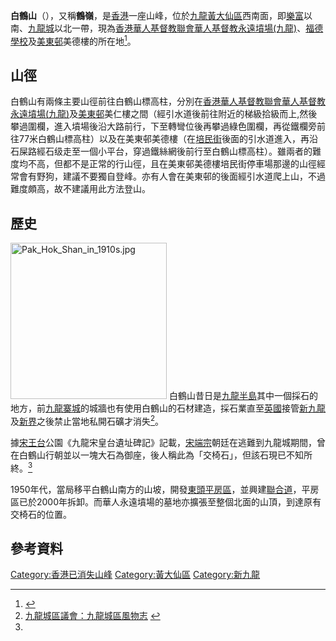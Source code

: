 {{Infobox Mountain
| 名稱 = 白鶴山<br>Pak Hok Shan
| 照片 = 2021年1月-航拍角度的白鶴山及美東邨.jpg
| 照片說明 = [[美東邨|美東邨]]內的小山丘就是'''白鶴山'''
| 海拔 = {{Convert|77|m|ft|0|link=on}}
| 位置 = [[香港|香港]][[九龍|九龍]]北部[[黃大仙區|黃大仙區]][[九龍城|九龍城]]以北一帶
| 山脈 = [[格仔山|九龍仔山]]（中間的風門坳已被夷為平地）
| 相對高度 = 
| 座標 = {{coord|22|21|28.78|N|114|13|3.85|E}}
| 地形圖 = 
| 類別 = 
| 年齡 = 
| 最近噴發 = 
| 首次登頂 =
| 攀登路線 =
| pushpin_map = Hong Kong
| pushpin_map_caption = 白鶴山的位置
| latd=22 |latm=21 |lats=28.78 |latNS=N
| longd=114 |longm=13 |longs=3.85 |longEW=E
}}
'''白鶴山'''（{{lang-en|'''Pak Hok Shan'''}}），又稱'''鶴嶺'''，是[[香港|香港]]一座山峰，位於[[九龍|九龍]][[黃大仙區|黃大仙區]]西南面，即[[樂富|樂富]]以南、[[九龍城|九龍城]]以北一帶，現為[[香港華人基督教聯會九龍墳場|香港華人基督教聯會華人基督教永遠墳場(九龍)]]、[[福德學校|福德學校]]及[[美東邨|美東邨]]美德樓的所在地<ref>{{cite web |url=http://www.christianweekly.net/2004/ta9742.htm |language=zh-hant |title=刀削半壁的白鶴山 |publisher=基督教週報 |accessdate=2018-10-31 |archive-date=2018-10-31 |archive-url=https://web.archive.org/web/20181031133226/http://www.christianweekly.net/2004/ta9742.htm |dead-url=no }}</ref>。

==山徑==
白鶴山有兩條主要山徑前往白鶴山標高柱，分別在[[香港華人基督教聯會九龍墳場|香港華人基督教聯會華人基督教永遠墳場(九龍)]]及[[美東邨|美東邨]]美仁樓之間（經引水道後前往附近的梯級拾級而上,然後攀過圍欄，進入墳場後沿大路前行，下至轉彎位後再攀過綠色圍欄，再從鐵欄旁前往77米白鶴山標高柱）以及在美東邨美德樓（在[[培民街|培民街]]後面的引水道進入，再沿石屎路經石级走至一個小平台，穿過鐵絲網後前行至白鶴山標高柱）。雖兩者的難度均不高，但都不是正常的行山徑，且在美東邨美德樓培民街停車場那邊的山徑經常會有野狗，建議不要獨自登峰。亦有人會在美東邨的後面經引水道爬上山，不過難度頗高，故不建議用此方法登山。

==歷史==
[[File:Pak_Hok_Shan_in_1910s.jpg|250px]]
白鶴山昔日是[[九龍半島|九龍半島]]其中一個採石的地方，前[[九龍寨城|九龍寨城]]的城牆也有使用白鶴山的石材建造，採石業直至[[英國|英國]]接管[[新九龍|新九龍]]及[[新界|新界]]之後禁止當地私開石礦才消失<ref name="KCD_Heritage_Txt">[http://www.districtcouncils.gov.hk/klc/doc/tc/publications_links/KCD_Heritage_Txt.pdf 九龍城區議會：九龍城區風物志] {{webarchive|url=https://web.archive.org/web/20140514205734/http://www.districtcouncils.gov.hk/klc/doc/tc/publications_links/KCD_Heritage_Txt.pdf |date=2014-05-14 }}</ref>。

據[[宋王台|宋王台]]公園《九龍宋皇台遺址碑記》記載，[[宋端宗|宋端宗]]朝廷在逃難到九龍城期間，曾在白鶴山行朝並以一塊大石為御座，後人稱此為「交椅石」，但該石現已不知所終。<ref name="KCD_Heritage_Txt"/>

1950年代，當局移平白鶴山南方的山坡，開發[[東頭平房區|東頭平房區]]，並興建[[聯合道|聯合道]]，平房區已於2000年拆卸。而華人永遠墳場的墓地亦擴張至整個北面的山頂，到達原有交椅石的位置。

==參考資料==
{{reflist}}

{{香港山峰}}


[[Category:香港已消失山峰|Category:香港已消失山峰]]
[[Category:黃大仙區|Category:黃大仙區]]
[[Category:新九龍|Category:新九龍]]